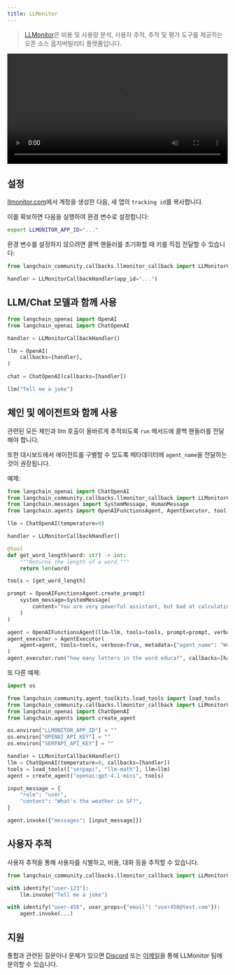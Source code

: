 ```yaml
---
title: LLMonitor
---
```


>[LLMonitor](https://llmonitor.com?utm_source=langchain&utm_medium=py&utm_campaign=docs)은 비용 및 사용량 분석, 사용자 추적, 추적 및 평가 도구를 제공하는 오픈 소스 옵저버빌리티 플랫폼입니다.

<video controls width='100%' >
    <source src='https://llmonitor.com/videos/demo-annotated.mp4'/>
</video>

## 설정

[llmonitor.com](https://llmonitor.com?utm_source=langchain&utm_medium=py&utm_campaign=docs)에서 계정을 생성한 다음, 새 앱의 `tracking id`를 복사합니다.

이를 확보하면 다음을 실행하여 환경 변수로 설정합니다:

```bash
export LLMONITOR_APP_ID="..."
```

환경 변수를 설정하지 않으려면 콜백 핸들러를 초기화할 때 키를 직접 전달할 수 있습니다:

```python
from langchain_community.callbacks.llmonitor_callback import LLMonitorCallbackHandler

handler = LLMonitorCallbackHandler(app_id="...")
```

## LLM/Chat 모델과 함께 사용

```python
from langchain_openai import OpenAI
from langchain_openai import ChatOpenAI

handler = LLMonitorCallbackHandler()

llm = OpenAI(
    callbacks=[handler],
)

chat = ChatOpenAI(callbacks=[handler])

llm("Tell me a joke")

```

## 체인 및 에이전트와 함께 사용

관련된 모든 체인과 llm 호출이 올바르게 추적되도록 `run` 메서드에 콜백 핸들러를 전달해야 합니다.

또한 대시보드에서 에이전트를 구별할 수 있도록 메타데이터에 `agent_name`을 전달하는 것이 권장됩니다.

예제:

```python
from langchain_openai import ChatOpenAI
from langchain_community.callbacks.llmonitor_callback import LLMonitorCallbackHandler
from langchain.messages import SystemMessage, HumanMessage
from langchain.agents import OpenAIFunctionsAgent, AgentExecutor, tool

llm = ChatOpenAI(temperature=0)

handler = LLMonitorCallbackHandler()

@tool
def get_word_length(word: str) -> int:
    """Returns the length of a word."""
    return len(word)

tools = [get_word_length]

prompt = OpenAIFunctionsAgent.create_prompt(
    system_message=SystemMessage(
        content="You are very powerful assistant, but bad at calculating lengths of words."
    )
)

agent = OpenAIFunctionsAgent(llm=llm, tools=tools, prompt=prompt, verbose=True)
agent_executor = AgentExecutor(
    agent=agent, tools=tools, verbose=True, metadata={"agent_name": "WordCount"}  # <- recommended, assign a custom name
)
agent_executor.run("how many letters in the word educa?", callbacks=[handler])
```

또 다른 예제:

```python
import os

from langchain_community.agent_toolkits.load_tools import load_tools
from langchain_community.callbacks.llmonitor_callback import LLMonitorCallbackHandler
from langchain_openai import ChatOpenAI
from langchain.agents import create_agent

os.environ["LLMONITOR_APP_ID"] = ""
os.environ["OPENAI_API_KEY"] = ""
os.environ["SERPAPI_API_KEY"] = ""

handler = LLMonitorCallbackHandler()
llm = ChatOpenAI(temperature=0, callbacks=[handler])
tools = load_tools(["serpapi", "llm-math"], llm=llm)
agent = create_agent("openai:gpt-4.1-mini", tools)

input_message = {
    "role": "user",
    "content": "What's the weather in SF?",
}

agent.invoke({"messages": [input_message]})
```

## 사용자 추적

사용자 추적을 통해 사용자를 식별하고, 비용, 대화 등을 추적할 수 있습니다.

```python
from langchain_community.callbacks.llmonitor_callback import LLMonitorCallbackHandler, identify

with identify("user-123"):
    llm.invoke("Tell me a joke")

with identify("user-456", user_props={"email": "user456@test.com"}):
    agent.invoke(...)
```

## 지원

통합과 관련된 질문이나 문제가 있으면 [Discord](http://discord.com/invite/8PafSG58kK) 또는 [이메일](mailto:vince@llmonitor.com)을 통해 LLMonitor 팀에 문의할 수 있습니다.
